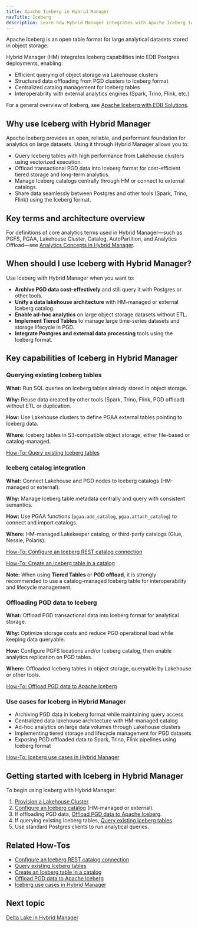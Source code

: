 ```yaml
---
title: Apache Iceberg in Hybrid Manager
navTitle: Iceberg
description: Learn how Hybrid Manager integrates with Apache Iceberg to manage large analytical datasets for EDB Postgres Lakehouse and PGD offloading.
---
```


Apache Iceberg is an open table format for large analytical datasets stored in object storage.

Hybrid Manager (HM) integrates Iceberg capabilities into EDB Postgres deployments, enabling:

- Efficient querying of object storage via Lakehouse clusters
- Structured data offloading from PGD clusters to Iceberg format
- Centralized catalog management for Iceberg tables
- Interoperability with external analytics engines (Spark, Trino, Flink, etc.)

For a general overview of Iceberg, see [Apache Iceberg with EDB Solutions](../../analytics/iceberg.mdx).

## Why use Iceberg with Hybrid Manager

Apache Iceberg provides an open, reliable, and performant foundation for analytics on large datasets. Using it through Hybrid Manager allows you to:

- Query Iceberg tables with high performance from Lakehouse clusters using vectorized execution.
- Offload transactional PGD data into Iceberg format for cost-efficient tiered storage and long-term analytics.
- Manage Iceberg catalogs centrally through HM or connect to external catalogs.
- Share data seamlessly between Postgres and other tools (Spark, Trino, Flink) using the Iceberg format.

## Key terms and architecture overview

For definitions of core analytics terms used in Hybrid Manager—such as PGFS, PGAA, Lakehouse Cluster, Catalog, AutoPartition, and Analytics Offload—see [Analytics Concepts in Hybrid Manager](learn/analytics_concepts.mdx).

## When should I use Iceberg with Hybrid Manager?

Use Iceberg with Hybrid Manager when you want to:

- **Archive PGD data cost-effectively** and still query it with Postgres or other tools.
- **Unify a data lakehouse architecture** with HM-managed or external Iceberg catalog.
- **Enable ad-hoc analytics** on large object storage datasets without ETL.
- **Implement Tiered Tables** to manage large time-series datasets and storage lifecycle in PGD.
- **Integrate Postgres and external data processing** tools using the Iceberg format.

## Key capabilities of Iceberg in Hybrid Manager

### Querying existing Iceberg tables

**What:** Run SQL queries on Iceberg tables already stored in object storage.

**Why:** Reuse data created by other tools (Spark, Trino, Flink, PGD offload) without ETL or duplication.

**How:** Use Lakehouse clusters to define PGAA external tables pointing to Iceberg data.

**Where:** Iceberg tables in S3-compatible object storage, either file-based or catalog-managed.

[How-To: Query existing Iceberg tables](./learn/how-to/query-iceberg-existing-tables)

### Iceberg catalog integration

**What:** Connect Lakehouse and PGD nodes to Iceberg catalogs (HM-managed or external).

**Why:** Manage Iceberg table metadata centrally and query with consistent semantics.

**How:** Use PGAA functions (`pgaa.add_catalog`, `pgaa.attach_catalog`) to connect and import catalogs.

**Where:** HM-managed Lakekeeper catalog, or third-party catalogs (Glue, Nessie, Polaris).

[How-To: Configure an Iceberg REST catalog connection](./learn/how-to/configure-iceberg-catalog)

[How-To: Create an Iceberg table in a catalog](./learn/how-to/create-iceberg-catalog-table)

**Note:** When using **Tiered Tables** or **PGD offload**, it is strongly recommended to use a catalog-managed Iceberg table for interoperability and lifecycle management.

### Offloading PGD data to Iceberg

**What:** Offload PGD transactional data into Iceberg format for analytical storage.

**Why:** Optimize storage costs and reduce PGD operational load while keeping data queryable.

**How:** Configure PGFS locations and/or Iceberg catalog, then enable analytics replication on PGD tables.

**Where:** Offloaded Iceberg tables in object storage, queryable by Lakehouse or other tools.

[How-To: Offload PGD data to Apache Iceberg](./learn/how-to/offload-pgd-to-iceberg)

### Use cases for Iceberg in Hybrid Manager

- Archiving PGD data in Iceberg format while maintaining query access
- Centralized data lakehouse architecture with HM-managed catalog
- Ad-hoc analytics on large data volumes through Lakehouse clusters
- Implementing tiered storage and lifecycle management for PGD datasets
- Exposing PGD offloaded data to Spark, Trino, Flink pipelines using Iceberg format

[How-To: Iceberg use cases in Hybrid Manager](./learn/how-to/iceberg-use-cases)

## Getting started with Iceberg in Hybrid Manager

To begin using Iceberg with Hybrid Manager:

1. [Provision a Lakehouse Cluster](./learn/how-to/create-lakehouse-cluster).
2. [Configure an Iceberg catalog](./learn/how-to/configure-iceberg-catalog) (HM-managed or external).
3. If offloading PGD data, [Offload PGD data to Apache Iceberg](./learn/how-to/offload-pgd-to-iceberg).
4. If querying existing Iceberg tables, [Query existing Iceberg tables](./learn/how-to/query-iceberg-existing-tables).
5. Use standard Postgres clients to run analytical queries.

## Related How-Tos

- [Configure an Iceberg REST catalog connection](./learn/how-to/configure-iceberg-catalog)
- [Query existing Iceberg tables](./learn/how-to/query-iceberg-existing-tables)
- [Create an Iceberg table in a catalog](./learn/how-to/create-iceberg-catalog-table)
- [Offload PGD data to Apache Iceberg](./learn/how-to/offload-pgd-to-iceberg)
- [Iceberg use cases in Hybrid Manager](./learn/how-to/iceberg-use-cases)

## Next topic

[Delta Lake in Hybrid Manager](./delta_lake)
